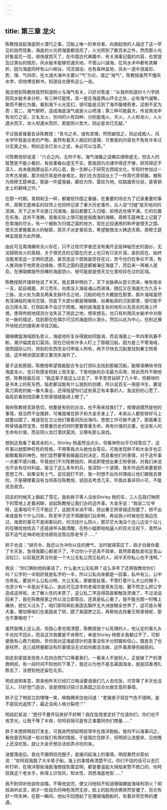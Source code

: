 ```yaml
---
---
---
```

title: 第三章 龙火
---




陈教授说起海底阴火潜行之事，沉船上唯一的幸存者，向救起他的人描述了这一罕见的自然现象，海底的火光把海面都烧亮了，火光照到了数百米之外，然而那火光好象昙花一现，很快就熄灭了，在中国古代典籍中，有关海事记载的内容，也曾提及过类似的情形，风水秘术能够穷通天地，不管山川湖海，在风水术中都有其解析，因为海底同样有山川峡谷，河流湖泊，也有森林盆地，风水一道中涵盖形、势、理、气四项，在大湖大海中主要以“气”为论，谓之“海气”，陈教授虽然不懂风水学，但他博览群书，知道自古便有这么一说。

我没想到陈教授竟然知道阴火与海气有关，只好对答道：“从我所知道的十六字阴阳风水秘术来分析，有三种可能性，其一是在海底两山环合之处，必有海气凝聚，聚而不散化为蜃，看到海下火光变幻，很可能是见到了海市蜃楼奇景，这倒不足为奇；其二，海气郁积，造成海底油气或是火山喷涌；第三种可能最大，传说南龙中有龙灯之说，又名龙火，世间的火有四种，分别是鬼火，天火，人火和龙火，人火遇水而灭，龙火却遇水而炽，若是阴火势大，则必是龙灯无疑。”

不过我紧接着告诉陈教授：“青乌之术，或有其理，然而癖信之，则必成痴人，风水学毕竟是古老的产物，虽然有着天人相应的道理，可里面的内容也不免有许多过分玄奥之处，例如这龙灯龙火之说，未必可以当真。”

可陈教授却说道：“六合之内，无所不有，海气海蜃之说确实缥缈虚无，但古人的智慧是不能小看的，有些事看似虚无不实，那是因为功课作得还不够，研究得还不深入，尚未能揣摩出前人的心意，我一生醉心于研究古西域文化，年轻时参加过一次考古发掘，那次经历真是终身难忘，我们在古连奴出土了一件周代青铜器，被称为周穆王筵神盂，那是一件盛食器，彛纹为饰，雷纹为地，纹路雄奇壮丽，是青铜史上的巅峰之作。”

在那一时期，青铜和玉一样，都被视作国之重器，在重要的场合为了记录重要的事件，周穆王筵神盂的纹饰上也同样记录了重大历史事件，古人说“归墟”是天地间的深渊，天下之水不论是江河湖海，最后都要汇入归墟，却用远也填不满，它的位置在东海，这并不准确，我看实际上很可能是指南海的海眼，周穆王筵神盂上记载了在南海的尽头，有一个被称为归墟之国的地方，现在比较通用的称呼是恨天之国，恨天氏掌握着龙火的秘密，周天子派史者前去，希望能借龙火铸造天鼎，周穆王筵神盂就是为此所铸。

由此可见南海确有龙火存在，只不过现代学者还没有揭开这层神秘历史的面纱，无法探明龙火的真相，关于恨天氏的记载在历史上也只有只言片语，直到现在，始终没能发现这一文明的遗迹，甚至连这个部族是否存在过，至今也仍在争论不清，有人推测由于地质变动缘故，恨天之国的遗迹都被淹在海底了，而后来一再被人提及，在珊瑚螺旋所目睹的海底阴火，很可能就是恨天文化曾经存在过的区域。

陈教授掰开揉碎地说了半天，我总算听明白了，天下龙脉俱从昆仑而来，唯有南龙一支，起自峨眉，并江而东，向南没入海盐诸山而进海，随后又在海底化为九支十三脉，龙火处为南龙两条支脉环合之地，沉船的地方大概就在那里，那片海域虽然有深渊般的海沟交错，但底下大部分都是珊瑚礁，如果船真的沉到那里，很可能不会沉得太深，打捞起来不会过于困难，难的是海底复杂的地形以及恶劣的海上环境，使得传统地探测方法失去了用武之地，想来想去，也只有利用风水秘术中对南龙一脉的描述，找到那仅在偶尔可见的海底阴火源头，然后以此为中心，在附近展开地毯式的搜索来寻找沉船。

珊瑚螺旋海域顾名思义，海底地形复杂得就如同旋涡，而且海面上一年四季风暴不断，潮汐幅度变幻莫测，现在已经有许多人盯上了那艘沉船，因为是三不管海域，按照国际公约，捞到的东西完全归申报人所有，再不尽快去沉船里找到秦王照骨镜，这件稀世国宝便又要流失海外了。

基于这些原因，陈教授希望我能配合专业打捞队去找到那艘沉船，能够准确地寻找海底龙火，也只有摸金校尉上观天星，下查地脉的办法最为实用，除此而外不做他想，陈教授最后说：“我这辈子就这么过去了，辛辛苦苦钻研了几十年，但都啃的是书本上的死东西，临老都没能有什么独到的创建，所以说百无一用是书生，要说真刀真枪的做一番大事业，还得指望你们这些真正有本事的人，我没别的心愿了，临死前看到找回秦王照骨镜就能闭上眼了。”

我听陈教授言辞恳切，他要是有别的办法，也不用来找我们了，按理说既然是他的事情，我当然不会推辞，可难就难在胖子和大金牙身上了，本来众人都安排好马上就要出国了，难道现在又让他们冒着风险出海吗，思想工作可做不通了，那面秦王照骨镜虽然宝贵，但尊重历史的同时更要尊重生命，再有价值的古董，也没有人的生命有价值，而且阴火龙灯潜伏莫测，又哪有那么易找。

想到这我看了看其余的人，Shirley 杨虽然没点头，但看神色似乎已经答应了，这件事以她那种任性的性格，不用等我点头她也会答应，可我发现胖子和大金牙也正偷眼看我的神色，他们显然要等我做最后的决定，而且看他们的表情，对于这件事一点都不感兴趣，毕竟他们不欠陈教授的，再说即使捞出秦王照骨镜，对我们来说也不会有任何利益，我当了这么多年的兵，我深知一个道理，我军作战历来要首抓思想工作，如果没有士气，这仗就打不好，我一时想不出任何理由让他们跟我去冒险，于是硬撑着没有当场答应陈教授，说回去考虑几天，毕竟此事非同小可，不能说去就去。

回去的时候天上飘起了雪花，我和胖子等人没坐Shirley 杨的车，三人在路灯映照下的雪地上走着闲聊，说起陈教授让我们办的这件事，大金牙说：“我说二位爷呀，这事咱可千万不能应了，这趟浑水淌不得，捞出秦王照骨镜还则罢了，捞不出来或是有个什么闪失，陈老爷子还不得跟咱们玩命啊，再说我小时候也在海边住过，海里的事可不是闹着玩的，何况找什么阴火，那茫茫大海没个边儿边没个沿儿的往哪给他找去？还是胡爷头脑清醒，在杨小姐那咄咄逼人的目光注视下，竟然从容不迫气定神闲地坚持原则没答应陈老爷子……”

胖子也说：“胡司令，我还以为冲你以往的脾气，当时就得答应了，刚才白替你着了半天急，急得我脚心都冒汗了，不过你小子还真不简单，竟然厚着脸皮咬定青山没松口，以前我还真当你是一个大公无私公而忘私的人，闹半天你私心也不浅啊。”

我说：“你们俩别他妈废话了，什么是大公无私啊？这么多年了还用我教给你们吗？公字的一半刚好就是私字的一半，所以公私向来都是一回事，私中有公，公中也有私，要说什么公私分明、大公无私，那都是扯蛋，不管打着什么大公的幌子，也至少有一半是出于私心，由此可见造字的老祖宗是真有见地，要不然怎么把公字造成这样呢，太了解人性的本质了，这公私二字造得简直都触及灵魂了，不过话说回来了，我在陈教授家之所以没立即答应，还真是私心重了，我不能光图一时嘴上痛快，就仗义过头了，咱们即将奔赴美国去胸怀五大洲放眼全世界了，这可是头等大事，哪怕等咱们在美国发了财，圆了美国梦之后，再帮他去捞秦王照骨镜呢，那也不算晚吧？”

虽然我嘴上这么说，但我心里也很清楚，陈教授是个认死理的人，他认定的事九头牛也拉不回头，而且这次我要是不肯帮忙，单是Shirley 杨那关我都过不了，可即便我有心鼎力相助，奈何我对这海底捞针的差事没有半分把握和信心，既是去了也是枉然，连三成把握都没有的事情没无论如何都没法做，这件事真够伤脑筋的。

刚走到家就发现有人在四合院门口等着我们，一看来人不是别人，正是破了产的港商明叔，有一段时间不知他的下落了，我还以为他不是去美国淘金，就是回香港扎款去了，没想到他还留在北京。

明叔说明来意，原来他昨天已经打过电话要请我们几人去吃饭，可空等了半天也没见人，只好登门造访，说是想探讨探讨去美国之后合伙做生意的事情。

胖子见了明叔立刻嘿嘿一笑，伸胳膊夹住他问道：“老猴崽子现在气色不错啊，是不是回光返照了，最近没闹人格分裂吧？”

明叔赶紧说：“肥仔不要开玩笑好不好啊？我在饭馆里定好了位请你们，你们也不肯赏光，让我干等了半夜，你阿叔我可是有正事要同你们商量……”

胖子本想把明叔打发走，可我突然想起明叔常年在南洋跑船，我何不以海事问之，看他是否知道一些对我们有用的情报，于是我拦住胖子，将明叔让进屋来，见他晚上还没吃饭，就让大金牙想办法给弄点吃的来。

进屋落座后，我也不跟明叔兜圈子，直接问起海上的事情，明叔果然对答如流：“你阿叔我跑了大半辈子船，海上的事情再清楚不过，你们不信的话可以去打听打听，在南洋那些海匪海商提到雷显明，都是要竖起大拇指来赞不绝口的，你阿叔我这个老水手，称得上识信风，知水性，洞悉海底地型……”

我不耐烦听他自吹自擂，不等他说完，便又问他知不知道珊瑚螺旋海域有阴火？明叔闻听此言，刚才一脸自负的神色荡然无存，脸上的肌肉仿佛突然变僵了，目光有好一阵失神，在那一瞬间，他似乎回想起了在珊瑚海跑船时，有着非常恐怖的遭遇。